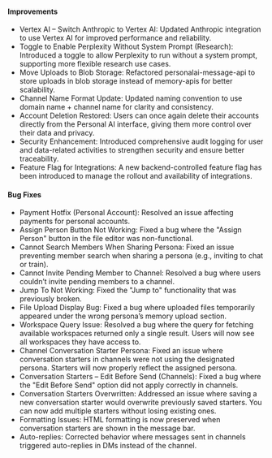 
#### Improvements
- Vertex AI – Switch Anthropic to Vertex AI: Updated Anthropic integration to use Vertex AI for improved performance and reliability.
- Toggle to Enable Perplexity Without System Prompt (Research): Introduced a toggle to allow Perplexity to run without a system prompt, supporting more flexible research use cases.
- Move Uploads to Blob Storage: Refactored personalai-message-api to store uploads in blob storage instead of memory-apis for better scalability.
- Channel Name Format Update: Updated naming convention to use domain name + channel name for clarity and consistency.
- Account Deletion Restored: Users can once again delete their accounts directly from the Personal AI interface, giving them more control over their data and privacy.
- Security Enhancement: Introduced comprehensive audit logging for user and data-related activities to strengthen security and ensure better traceability.
- Feature Flag for Integrations: A new backend-controlled feature flag has been introduced to manage the rollout and availability of integrations.


#### Bug Fixes
- Payment Hotfix (Personal Account): Resolved an issue affecting payments for personal accounts.
- Assign Person Button Not Working: Fixed a bug where the "Assign Person" button in the file editor was non-functional.
- Cannot Search Members When Sharing Persona: Fixed an issue preventing member search when sharing a persona (e.g., inviting to chat or train).
- Cannot Invite Pending Member to Channel: Resolved a bug where users couldn’t invite pending members to a channel.
- Jump To Not Working: Fixed the "Jump to" functionality that was previously broken.
- File Upload Display Bug: Fixed a bug where uploaded files temporarily appeared under the wrong persona’s memory upload section.
- Workspace Query Issue: Resolved a bug where the query for fetching available workspaces returned only a single result. Users will now see all workspaces they have access to.
- Channel Conversation Starter Persona: Fixed an issue where conversation starters in channels were not using the designated persona. Starters will now properly reflect the assigned persona.
- Conversation Starters – Edit Before Send (Channels): Fixed a bug where the "Edit Before Send" option did not apply correctly in channels.
- Conversation Starters Overwritten: Addressed an issue where saving a new conversation starter would overwrite previously saved starters. You can now add multiple starters without losing existing ones.
- Formatting Issues: HTML formatting is now preserved when conversation starters are shown in the message bar.
- Auto-replies: Corrected behavior where messages sent in channels triggered auto-replies in DMs instead of the channel.



